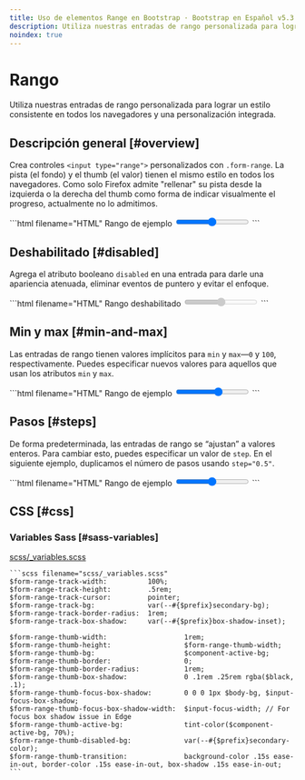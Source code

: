 ```yaml
---
title: Uso de elementos Range en Bootstrap · Bootstrap en Español v5.3
description: Utiliza nuestras entradas de rango personalizada para lograr un estilo consistente en todos los navegadores y una personalización integrada.
noindex: true
---
```


# Rango

Utiliza nuestras entradas de rango personalizada para lograr un estilo consistente en todos los navegadores y una personalización integrada.

<MainBanner />

Descripción general [#overview]
--------------------------------

Crea controles `<input type="range">` personalizados con `.form-range`. La pista (el fondo) y el thumb (el valor) tienen el mismo estilo en todos los navegadores. Como solo Firefox admite "rellenar" su pista desde la izquierda o la derecha del thumb como forma de indicar visualmente el progreso, actualmente no lo admitimos.

<DemoIframe path="/demos/bootstrap/5.3/forms/range/overview.html">
    ```html filename="HTML"
    <label for="customRange1" class="form-label">Rango de ejemplo</label>
    <input type="range" class="form-range" id="customRange1">
    ```
</DemoIframe>

Deshabilitado [#disabled]
--------------------------

Agrega el atributo booleano `disabled` en una entrada para darle una apariencia atenuada, eliminar eventos de puntero y evitar el enfoque.

<DemoIframe path="/demos/bootstrap/5.3/forms/range/disabled.html">
    ```html filename="HTML"
    <label for="disabledRange" class="form-label">Rango deshabilitado</label>
    <input type="range" class="form-range" id="disabledRange" disabled="">
    ```
</DemoIframe>

Min y max [#min-and-max]
-------------------------

Las entradas de rango tienen valores implícitos para `min` y `max`—`0` y `100`, respectivamente. Puedes especificar nuevos valores para aquellos que usan los atributos `min` y `max`.

<DemoIframe path="/demos/bootstrap/5.3/forms/range/min-and-max.html">
    ```html filename="HTML"
    <label for="customRange2" class="form-label">Rango de ejemplo</label>
    <input type="range" class="form-range" min="0" max="5" id="customRange2">
    ```
</DemoIframe>

Pasos [#steps]
---------------

De forma predeterminada, las entradas de rango se “ajustan” a valores enteros. Para cambiar esto, puedes especificar un valor de `step`. En el siguiente ejemplo, duplicamos el número de pasos usando `step="0.5"`.

<DemoIframe path="/demos/bootstrap/5.3/forms/range/steps.html">
    ```html filename="HTML"
    <label for="customRange3" class="form-label">Rango de ejemplo</label>
    <input type="range" class="form-range" min="0" max="5" step="0.5" id="customRange3">
    ```
</DemoIframe>

CSS [#css]
-----------

<ContentSuggestion />

### Variables Sass [#sass-variables]

[scss/_variables.scss](https://github.com/twbs/bootstrap/blob/v5.3.2/scss/_variables.scss)

    ```scss filename="scss/_variables.scss"
    $form-range-track-width:          100%;
    $form-range-track-height:         .5rem;
    $form-range-track-cursor:         pointer;
    $form-range-track-bg:             var(--#{$prefix}secondary-bg);
    $form-range-track-border-radius:  1rem;
    $form-range-track-box-shadow:     var(--#{$prefix}box-shadow-inset);
    
    $form-range-thumb-width:                   1rem;
    $form-range-thumb-height:                  $form-range-thumb-width;
    $form-range-thumb-bg:                      $component-active-bg;
    $form-range-thumb-border:                  0;
    $form-range-thumb-border-radius:           1rem;
    $form-range-thumb-box-shadow:              0 .1rem .25rem rgba($black, .1);
    $form-range-thumb-focus-box-shadow:        0 0 0 1px $body-bg, $input-focus-box-shadow;
    $form-range-thumb-focus-box-shadow-width:  $input-focus-width; // For focus box shadow issue in Edge
    $form-range-thumb-active-bg:               tint-color($component-active-bg, 70%);
    $form-range-thumb-disabled-bg:             var(--#{$prefix}secondary-color);
    $form-range-thumb-transition:              background-color .15s ease-in-out, border-color .15s ease-in-out, box-shadow .15s ease-in-out;
    ```
